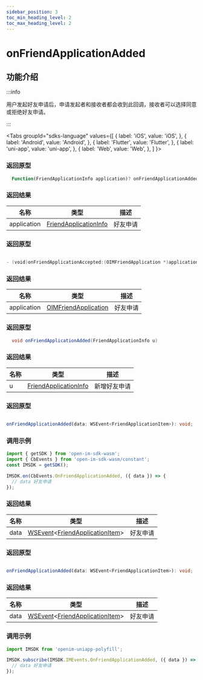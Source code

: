 ```yaml
---
sidebar_position: 3
toc_min_heading_level: 2
toc_max_heading_level: 2
---
```


# onFriendApplicationAdded

## 功能介绍

:::info

用户发起好友申请后，申请发起者和接收者都会收到此回调，接收者可以选择同意或拒绝好友申请。

:::

<Tabs
groupId="sdks-language"
values={[
{ label: 'iOS', value: 'iOS', },
{ label: 'Android', value: 'Android', },
{ label: 'Flutter', value: 'Flutter', },
{ label: 'uni-app', value: 'uni-app', },
{ label: 'Web', value: 'Web', },
]
}>

<TabItem value="Flutter">

### 返回原型

```dart showLineNumbers
  Function(FriendApplicationInfo application)? onFriendApplicationAdded;
```

### 返回结果

| 名称        | 类型                                                                  | 描述         |
| ----------- | --------------------------------------------------------------------- | ------------ |
| application | [FriendApplicationInfo](/class/friend/friendApplication.mdx) | 好友申请 |

</TabItem>

<TabItem value="iOS">

### 返回原型

```swift showLineNumbers

- (void)onFriendApplicationAccepted:(OIMFriendApplication *)application;

```

### 返回结果

| 名称        | 类型                                                                 | 描述             |
| ----------- | -------------------------------------------------------------------- | ---------------- |
| application | [OIMFriendApplication](/class/friend/friendApplication.mdx) | 好友申请 |

</TabItem>

<TabItem value="Android">


### 返回原型

```java showLineNumbers
  void onFriendApplicationAdded(FriendApplicationInfo u)
```

### 返回结果

| 名称        | 类型                                                                  | 描述         |
| ----------- | --------------------------------------------------------------------- | ------------ |
| u | [FriendApplicationInfo](/class/friend/friendApplication.mdx) | 新增好友申请 |


</TabItem>

<TabItem value="Web">

### 返回原型

```ts showLineNumbers

onFriendApplicationAdded(data: WSEvent<FriendApplicationItem>): void;

```

### 调用示例

```js showLineNumbers
import { getSDK } from 'open-im-sdk-wasm';
import { CbEvents } from 'open-im-sdk-wasm/constant';
const IMSDK = getSDK();

IMSDK.on(CbEvents.OnFriendApplicationAdded, ({ data }) => {
  // data 好友申请
});
```

### 返回结果

| 名称 | 类型                                                                                                           | 描述     |
| ---- | -------------------------------------------------------------------------------------------------------------- | -------- |
| data | [WSEvent](/class/response.mdx)<[FriendApplicationItem](/class/friend/friendApplication.mdx)> | 好友申请 |

</TabItem>

<TabItem value="uni-app">

### 返回原型

```ts showLineNumbers

onFriendApplicationAdded(data: WSEvent<FriendApplicationItem>): void;

```

### 返回结果

| 名称 | 类型                                                                                                           | 描述     |
| ---- | -------------------------------------------------------------------------------------------------------------- | -------- |
| data | [WSEvent](/class/response.mdx)<[FriendApplicationItem](/class/friend/friendApplication.mdx)> | 好友申请 |

### 调用示例

```js showLineNumbers
import IMSDK from 'openim-uniapp-polyfill';

IMSDK.subscribe(IMSDK.IMEvents.OnFriendApplicationAdded, ({ data }) => {
  // data 好友申请
});
```

</TabItem>

</Tabs>
